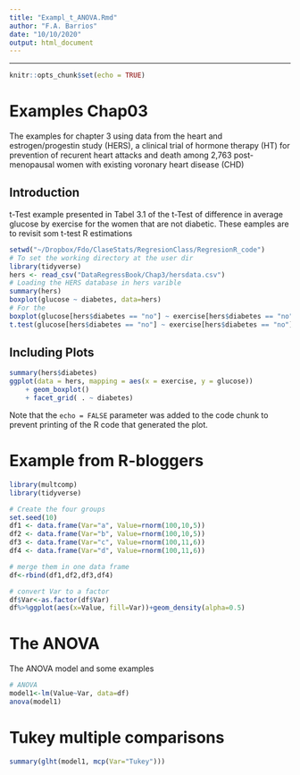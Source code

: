 ```yaml
---
title: "Exampl_t_ANOVA.Rmd"
author: "F.A. Barrios"
date: "10/10/2020"
output: html_document
---
```


---

```r
knitr::opts_chunk$set(echo = TRUE)
```

# Examples Chap03 

The examples for chapter 3 using data from the heart and estrogen/progestin study (HERS), a clinical trial of hormone therapy (HT) for prevention of recurent heart attacks and death among 2,763 post-menopausal women with existing voronary heart disease (CHD)

## Introduction
t-Test example presented in Tabel 3.1 of the t-Test of difference in average glucose by exercise for the women that are not diabetic. These eamples are to revisit som t-test R estimations 

```r
setwd("~/Dropbox/Fdo/ClaseStats/RegresionClass/RegresionR_code")
# To set the working directory at the user dir
library(tidyverse)
hers <- read_csv("DataRegressBook/Chap3/hersdata.csv")
# Loading the HERS database in hers varible
summary(hers)
boxplot(glucose ~ diabetes, data=hers)
# For the 
boxplot(glucose[hers$diabetes == "no"] ~ exercise[hers$diabetes == "no"], alternative="two.sided", data=hers)
t.test(glucose[hers$diabetes == "no"] ~ exercise[hers$diabetes == "no"], data=hers, alternative="two.sided", mu=0, paired=FALSE, var.equal=TRUE)
```

## Including Plots

```r
summary(hers$diabetes)
ggplot(data = hers, mapping = aes(x = exercise, y = glucose)) 
    + geom_boxplot() 
    + facet_grid( . ~ diabetes)
```

Note that the `echo = FALSE` parameter was added to the code chunk to prevent printing of the R code that generated the plot.

# Example from R-bloggers
```r
library(multcomp)
library(tidyverse)

# Create the four groups
set.seed(10) 
df1 <- data.frame(Var="a", Value=rnorm(100,10,5))
df2 <- data.frame(Var="b", Value=rnorm(100,10,5))
df3 <- data.frame(Var="c", Value=rnorm(100,11,6))
df4 <- data.frame(Var="d", Value=rnorm(100,11,6))

# merge them in one data frame
df<-rbind(df1,df2,df3,df4)

# convert Var to a factor
df$Var<-as.factor(df$Var)
df%>%ggplot(aes(x=Value, fill=Var))+geom_density(alpha=0.5)
```
# The ANOVA
The ANOVA model and some examples
```r
# ANOVA
model1<-lm(Value~Var, data=df)
anova(model1)
```

# Tukey multiple comparisons
```r
summary(glht(model1, mcp(Var="Tukey")))
```

